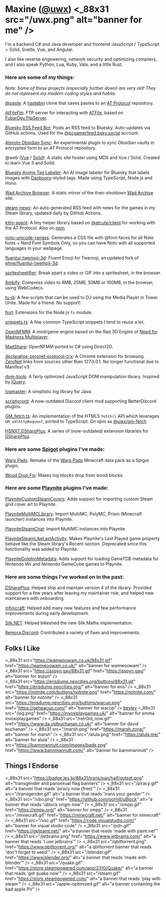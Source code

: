 <Layout title="Maxine's Webzone" description="Maxine's personal web page">


<Webamp />

# Maxine ([@uwx](https://github.com/uwx)) <_88x31 src="/uwx.png" alt="banner for me" />

I'm a backend C# and Java developer and frontend JavaScript / TypeScript + Solid,
Svelte, Vue, and Angular.

I also like reverse engineering, network security and optimizing compilers, and I
also speak Python, Lua, Ruby, Vala, and a little Rust.

### Here are some of my things:

*Note: Some of these projects (especially further down) are very old! They do not represent my modern coding styles and
habits.*

[@paste](https://atpaste.github.io):
A [hastebin](https://github.com/toptal/haste-server) clone that saves pastes to an [AT Protocol](https://atproto.com/)
repository.

[AtFileFtp](https://github.com/uwx/AtFileFtp):
FTP server for interacting with [ATFile](https://github.com/ziodotsh/atfile), based on
[FubarDev.FtpServer](https://github.com/FubarDevelopment/FtpServer).

[Bluesky RSS Feed Bot](https://github.com/uwx/bsky-pcgamer-rss):
Posts an RSS feed to Bluesky. Auto-updates via GitHub actions. Used for the
[@pcgamerfeed.bsky.social](https://bsky.app/profile/pcgamerfeed.bsky.social) account.

[Atproto Obsidian Sync](https://github.com/obsidat/obsidat.github.io):
An experimental plugin to sync Obsidian vaults in encrypted form to an AT Protocol repository.

@web ([Vue](https://atweb-vue.github.io) / [Solid](https://atweb-solid.github.io)): A static site hoster using MDX and
Vue / Solid. Created to learn Vue 3 and Solid.

[Bluesky Anime Tag Labeler](https://bsky.app/profile/iqdb-labeler.bsky.social): An AI image labeler for Bluesky that
labels images with [Danbooru](https://safebooru.donmai.us/tags)-styled tags. Made using TypeScript, Node.js and Hono.

[Wad Archive Browser](https://wadarchive-browser.github.io/): A static mirror of the then-shutdown
[Wad Archive](https://www.wad-archive.com/) site.

[steam-news](https://github.com/uwx/steam-news): An auto-generated RSS feed with news for the games in my Steam library,
updated daily by GitHub Actions.

[kitty-agent](https://github.com/uwx/kitty-agent): A tiny helper library based on
[@atcute/client](https://github.com/mary-ext/atcute/tree/trunk/packages/core/client) for working with the AT Protocol.
Also on [npm](https://www.npmjs.com/package/kitty-agent).

[noto-unicode-ranges](https://github.com/uwx/noto-unicode-ranges): Generates a CSS file with @font-faces for all Noto
fonts + Nerd Font Symbols Only, so you can have Noto with all supported languages in your webpage.

[fluentui-twemoji-3d](https://github.com/uwx/fluentui-twemoji-3d): Fluent Emoji for Twemoji, an updated fork of
[ehne/fluentui-twemoji-3d](https://github.com/ehne/fluentui-twemoji-3d).

[spritesheetifier](https://uwx.github.io/spritesheetifier/): Break apart a video or GIF into a spritesheet, in the
browser.

[8mbify](https://uwx.github.io/8mbify/): Compress video to 8MB, 25MB, 50MB or 100MB, in the browser, using WebCodecs.

[tu-dj](https://github.com/uwx/tu-dj): A few scripts that can be used to DJ using the Media Player in Tower Unite. Made
for a friend. No support!

[fsxt](https://github.com/uwx-node-modules/fsxt): Extensions for the Node.js `fs` module.

[snippets.ts](https://github.com/uwx/snippets.ts): A few common TypeScript snippets I tend to reuse a lot.

[OpenNFMM](https://github.com/uwx/OpenNFMM): A mod/game engine based on the Rad 3D Engine of
[Need for Madness Multiplayer](http://www.needformadness.com/).

[MadSharp](https://github.com/uwx/MadSharp): OpenNFMM ported to C# using Direct2D.

[declarative-zeronet-protocol-crx](https://github.com/uwx/declarative-zeronet-protocol-crx): A Chrome extension for
browsing [ZeroNet](https://zeronet.io/) links from sources other than 127.0.0.1. No longer functional due to Manifest
v3.

[dom-tools](https://github.com/uwx/dom-tools): A fairly optimized JavaScript DOM manipulation library. Inspired by
[jQuery](https://jquery.com/).

[logmaster](https://github.com/uwx/logmaster): A simplistic log library for Java.

[scriptycord](https://github.com/uwx/scriptycord): A now-outdated Discord client mod supporting BetterDiscord plugins.

[GM_fetch.ts](https://github.com/uwx/GM_fetch.ts_v2): An implementation of the HTML5 `fetch()` API which leverages
`GM_xmlhttpRequest`, ported to TypeScript. On npm as [@uwx/gm-fetch](http://npmjs.com/package/@uwx/gm-fetch)

[HSNXT.DSharpPlus](https://github.com/uwx/HSNXT.DSharpPlus): A series of (now-outdated) extension libraries for
[DSharpPlus](https://github.com/DSharpPlus/DSharpPlus).

### Here are some [Spigot](https://www.spigotmc.org/) plugins I've made:

[Warp Pads](https://github.com/uwx/WarpPads): Remake of the [Warp Pads](https://github.com/SmoochyPit/Warp-Pads)
Minecraft data pack as a Spigot plugin.

[Wood Drop Fix](https://github.com/uwx/WoodDropFix): Makes log blocks drop from wood blocks.

### Here are some [Playnite](https://playnite.link) plugins I've made:

[PlayniteCustomSteamCovers](https://github.com/uwx/PlayniteCustomSteamCovers): Adds support for importing custom Steam
grid cover art to Playnite.

[PlayniteMultiMCLibrary](https://github.com/uwx/PlayniteMultiMCLibrary): Import MultiMC, PolyMC, Prism (Minecraft
launcher) instances into Playnite.

[PlayniteSteamChat](https://github.com/uwx/PlayniteSteamChat): Import MultiMC instances into Playnite

[PlayniteSteamLikeLastActivity](https://github.com/uwx/PlayniteSteamLikeLastActivity): Makes Playnite's Last Played game
property behave like the Steam library's Recent section. Deprecated since this functionality was added to Playnite.

[PlayniteDolphinMetadata](https://github.com/uwx/PlayniteDolphinMetadata): Adds support for loading GameTDB metadata for
Nintendo Wii and Nintendo GameCube games to Playnite.

### Here are some things I've worked on in the past:

[DSharpPlus](https://github.com/DSharpPlus/DSharpPlus): Helped ship and maintain version 4 of the library. Provided
support for a few years after leaving my maintainer role, and helped new maintainers with onboarding.

[infinicraft](https://github.com/Infinicraft-Mod/infinicraft): Helped add many new features and few performance
improvements during early development.

[Silk.NET](https://github.com/dotnet/Silk.NET): Helped bikeshed the new Silk.Maths implementation.

[Remora.Discord](https://github.com/Remora/Remora.Discord): Contributed a variety of fixes and improvements.

## Folks I Like

<_88x31 src="https://wamwoowam.co.uk/88x31.gif" href="https://wamwoowam.co.uk/" alt="banner for wamwoowam" />
<_88x31 src="https://aspyn.gay/88x31.gif" href="https://aspyn.gay/" alt="banner for aspyn" />    
<_88x31 src="https://erisdump.neocities.org/buttons/88x31.gif" href="https://erisdump.neocities.org/" alt="banner for eris" />
<_88x31 src="https://notnite.com/buttons/notnite.png" href="https://notnite.com/" alt="banner for notnite" />
<_88x31 src="https://erisdump.neocities.org/buttons/wacup.png" href="https://getwacup.com/" alt="banner for wacup" />
<span> <a href="https://beyleyisnot.moe/">beyley</a> </span>
<_88x31 src="/ipg.png" href="https://invoxiplaygames.uk/" alt="banner for emma invoxiplaygames" />
<_88x31 src="/retr0id_now.gif" href="https://www.da.vidbuchanan.co.uk/" alt="banner for david buchanan" />
<_88x31 src="/marsh.png" href="https://marsh.zone/" alt="banner for marsh" />
<_88x31 src="/alula.png" href="https://alula.me/" alt="banner for alula" />
<_88x31 src="https://bannmannutt.com/images/bade.png" href="https://www.bannmannutt.com/" alt="banner for bannmannutt" />

## Things I Endorse

<_88x31 src="https://badge.les.bi/88x31/trans/pan/half/outset.png" alt="transgender and pansexual flag banners" />
<_88x31 src="/piracy.gif" alt="a banner that reads 'piracy now (free)'" />
<_88x31 src="/transgender.gif" alt="a banner that reads 'trans your gender'" />
<_88x31 src="/ubo.png" href="https://github.com/gorhill/uBlock" alt="a banner that reads 'ublock origin now'" />
<_88x31 src="/xmpp.gif" href="https://xmpp.org/" alt="banner for xmpp" />
<_88x31 src="/minecraft.gif" href="https://minecraft.net/" alt="banner for minecraft" />
<_88x31 src="/vsc.gif" href="https://code.visualstudio.com/" alt="banner for visual studio code" />
<_88x31 src="/pdn.gif" href="https://getpaint.net/" alt="a banner that reads 'made with paint.net'" />
<_88x31 src="/jetbrains.png" href="https://www.jetbrains.com/" alt="a banner that reads 'I use jetbrains'" />
<_88x31 src="/qbittorrent.png" href="https://www.qbittorrent.org/" alt="a qbittorrent banner that reads 'don't forget to seed'" />
<_88x31 src="/blender.gif" href="https://www.blender.org/" alt="a banner that reads 'made with blender'" />
<_88x31 src="/quake.gif" href="https://store.steampowered.com/app/2310/Quake/" alt="a banner that reads 'get quake now'" />
<_88x31 src="/steam.gif" href="https://store.steampowered.com/" alt="a banner that reads 'play with steam'" />
<_88x31 src="/apple-optimized.gif" alt="a banner containing the bad apple PV" />

</Layout>